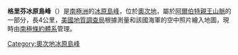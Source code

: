 {{coord|75|55|S|158|20|E|source:GNIS|display=title}}

'''格里芬冰原島峰'''（{{lang-en|Griffin Nunatak}}）是[[南極洲|南極洲]]的[[冰原島峰|冰原島峰]]，位於[[奧次地|奧次地]]，屬於[[阿爾伯特親王山脈|阿爾伯特親王山脈]]的一部分，長4公里，[[美國地質調查局|美國地質調查局]]根據測量和該國海軍的空中照片繪入地圖，現時由[[南極條約體系|南極條約體系]]管理。

{{DEFAULTSORT:Griffin Nunatak}}
[[Category:奧次地冰原島峰|Category:奧次地冰原島峰]]


{{OatesLand-geo-stub}}